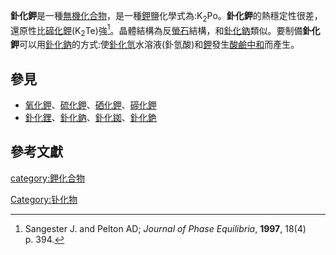'''釙化鉀'''是一種[[無機化合物|無機化合物]]，是一種[[鉀|鉀]]鹽化學式為:K<sub>2</sub>Po。'''釙化鉀'''的熱穩定性很差，還原性比[[碲化鉀|碲化鉀]](K<sub>2</sub>Te)強<ref>Sangester J. and Pelton AD; ''Journal of Phase Equilibria'', '''1997''', 18(4) p. 394.</ref>。晶體結構為反[[螢石|螢石]]結構，和[[釙化鈉|釙化鈉]]類似。要制備'''釙化鉀'''可以用[[釙化鈉|釙化鈉]]的方式:使[[釙化氫|釙化氫]]水溶液(釙氫酸)和[[鉀|鉀]]發生[[酸鹼中和|酸鹼中和]]而產生。

== 參見 ==
*[[氧化鉀|氧化鉀]]、[[硫化鉀|硫化鉀]]、[[硒化鉀|硒化鉀]]、[[碲化鉀|碲化鉀]]
*[[釙化鋰|釙化鋰]]、[[釙化鈉|釙化鈉]]、[[釙化銣|釙化銣]]、[[釙化銫|釙化銫]]

== 參考文獻 ==
<references/>

[[category:鉀化合物|category:鉀化合物]]
[[Category:钋化物|Category:钋化物]]

{{無機化合物小作品}}
{{鉀化合物}}